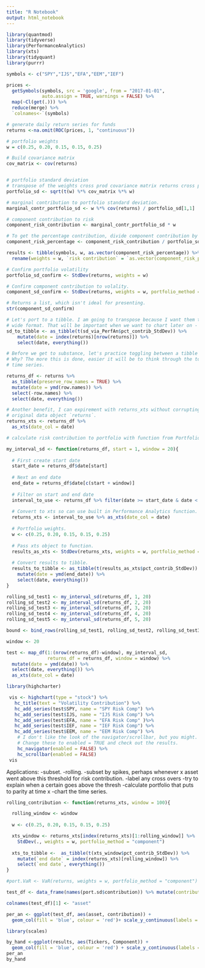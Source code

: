```yaml
---
title: "R Notebook"
output: html_notebook
---
```


```r
library(quantmod)
library(tidyverse)
library(PerformanceAnalytics)
library(xts)
library(tidyquant)
library(purrr)
```

```r

symbols <- c("SPY","IJS","EFA","EEM","IEF")

prices <- 
  getSymbols(symbols, src = 'google', from = "2017-01-01", 
             auto.assign = TRUE, warnings = FALSE) %>% 
  map(~Cl(get(.))) %>% 
  reduce(merge) %>%
  `colnames<-`(symbols)

# generate daily return series for funds
returns <-na.omit(ROC(prices, 1, "continuous"))

# portfolio weights
w = c(0.25, 0.20, 0.15, 0.15, 0.25)

# Build covariance matrix
cov_matrix <- cov(returns)


# portfolio standard deviation
# transpose of the weights cross prod covariance matrix returns cross prod weights
portfolio_sd <- sqrt(t(w) %*% cov_matrix %*% w)

# marginal contribution to portfolio standard deviation.
marginal_contr_portfolio_sd <- w %*% cov(returns) / portfolio_sd[1,1]

# component contribution to risk 
component_risk_contribution <- marginal_contr_portfolio_sd * w 

# To get the percentage contribution, divide component contribution by total sd.
component_risk_percentage <- component_risk_contribution / portfolio_sd[1,1]

results <- tibble(symbols, w, as.vector(component_risk_percentage)) %>% 
  rename(weights = w, `risk contribution` = `as.vector(component_risk_percentage)`)


```

```r
# Confirm portfolio volatility
portfolio_sd_confirm <- StdDev(returns, weights = w)

# Confirm component contribution to volality.
component_sd_confirm <- StdDev(returns, weights = w, portfolio_method = "component")

# Returns a list, which isn't ideal for presenting. 
str(component_sd_confirm)

# Let's port to a tibble. I am going to transpose because I want them to be in 
# wide format. That will be important when we want to chart later on - we'll get there! 
sd_to_tibble <- as_tibble(t(sd_via_PerfAn$pct_contrib_StdDev)) %>% 
    mutate(date = index(returns)[nrow(returns)]) %>% 
    select(date, everything())
```


```r
# Before we get to substance, let's practice toggling between a tibble and an xts. 
# Why? The more this is done, easier it will be to think through the tool kit for
# time series. 

returns_df <- returns %>% 
  as_tibble(preserve_row_names = TRUE) %>% 
  mutate(date = ymd(row.names)) %>% 
  select(-row.names) %>% 
  select(date, everything())

# Another benefit, I can expirement with returns_xts without corrupting my
# original data object `returns`.
returns_xts <- returns_df %>% 
  as_xts(date_col = date)
```

```r
# calculate risk contribution to portfolio with function from PortfolioAnalytics package

my_interval_sd <- function(returns_df, start = 1, window = 20){
  
  # First create start date
  start_date = returns_df$date[start]
  
  # Next an end date
  end_date = returns_df$date[c(start + window)]
  
  # Filter on start and end date
  interval_to_use <- returns_df %>% filter(date >= start_date & date < end_date)
  
  # Convert to xts so can use built in Performance Analytics function.
  returns_xts <- interval_to_use %>% as_xts(date_col = date) 
  
  # Portfolio weights.
  w <- c(0.25, 0.20, 0.15, 0.15, 0.25)
  
  # Pass xts object to function.
  results_as_xts <- StdDev(returns_xts, weights = w, portfolio_method = "component")
  
  # Convert results to tibble.
  results_to_tibble <- as_tibble(t(results_as_xts$pct_contrib_StdDev)) %>% 
    mutate(date = ymd(end_date)) %>% 
    select(date, everything()) 
}
```

```r
rolling_sd_test1 <- my_interval_sd(returns_df, 1, 20)
rolling_sd_test2 <- my_interval_sd(returns_df, 2, 20)
rolling_sd_test3 <- my_interval_sd(returns_df, 3, 20)
rolling_sd_test4 <- my_interval_sd(returns_df, 4, 20)
rolling_sd_test5 <- my_interval_sd(returns_df, 5, 20)

bound <- bind_rows(rolling_sd_test1, rolling_sd_test2, rolling_sd_test3, rolling_sd_test4, rolling_sd_test5)

window <- 20

test <- map_df(1:(nrow(returns_df)-window), my_interval_sd, 
               returns_df = returns_df, window = window) %>% 
  mutate(date = ymd(date)) %>% 
  select(date, everything()) %>% 
  as_xts(date_col = date)

```


```r
library(highcharter)

 vis <- highchart(type = "stock") %>% 
   hc_title(text = "Volatility Contribution") %>%
   hc_add_series(test$SPY, name = "SPY Risk Comp") %>%
   hc_add_series(test$IJS, name = "IJS Risk Comp") %>%
   hc_add_series(test$EFA, name = "EFA Risk Comp" )%>%
   hc_add_series(test$IEF, name = "IEF Risk Comp") %>%
   hc_add_series(test$EEM, name = "EEM Risk Comp") %>%
    # I don't like the look of the navigator/scrollbar, but you might. 
    # Change these to enabled = TRUE and check out the results.
    hc_navigator(enabled = FALSE) %>% 
    hc_scrollbar(enabled = FALSE)
 vis
```


Applications: 
-subset. 
-rolling. 
-subset by spikes, perhaps whenever x asset went above this threshold for risk contribution.
-label any cross overs
-try to explain when a certain goes above the thresh
-calculate portfolio that puts to parity at time x
-chart the time series. 



```r
rolling_contribution <- function(returns_xts, window = 100){

  rolling_window <- window
  
  w <- c(0.25, 0.20, 0.15, 0.15, 0.25)

  xts_window <- returns_xts[index(returns_xts)[1:rolling_window]] %>% 
    StdDev(., weights = w, portfolio_method = "component")  
  
  xts_to_tibble <-  as_tibble(t(xts_window$pct_contrib_StdDev)) %>% 
    mutate(`end date` = index(returns_xts)[rolling_window]) %>% 
    select(`end date`, everything())
}

```


```r

#port.VaR <- VaR(returns, weights = w, portfolio_method = "component")

test_df <- data_frame(names(port.sd$contribution)) %>% mutate(contribution = port.sd$contribution, perct_contr = port.sd$pct_contrib_StdDev)

colnames(test_df)[1] <- "asset"

per_an <- ggplot(test_df, aes(asset, contribution)) +
  geom_col(fill = 'blue', colour = 'red')+ scale_y_continuous(labels = percent)

library(scales)

by_hand <-ggplot(results, aes(Tickers, Component)) +
  geom_col(fill = 'blue', colour = 'red') + scale_y_continuous(labels = percent)
per_an
by_hand
```







